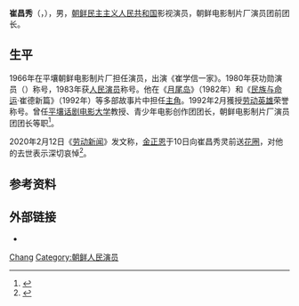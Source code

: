 {{人物信息框
| 姓名     = 崔昌秀
| 性别     = 男
| 出生日期 = 1942年5月15日
| 出生地点 = {{KOR-JPN}}
| 逝世日期 = {{Dda|2020|2|10|1942|5|15}}
| 逝世地点 = {{PRK}}
| 国籍     = {{JPN-EMP}}（1942－1945）<br>{{KOR-USSR}}（1945－1946）<br>{{PRK-1947}}（1946－1948）<br>{{DPRK}}（1948－2020）
| 职业     = 演员
| 民族     = 
| 配偶     = 
| 头衔     = [[劳动英雄_(朝鲜)|劳动英雄]]<br/>[[人民演员|人民演员]]
}}
'''崔昌秀'''（{{kor|최창수|崔昌秀|Choe Chang-su}}，{{bd|1942年|5月15日|2020年|2月10日|catIdx=Choe}}），男，[[朝鲜民主主义人民共和国|朝鲜民主主义人民共和国]]影视演员，朝鲜电影制片厂演员团前团长。

==生平==
1966年在平壤朝鲜电影制片厂担任演员，出演《崔学信一家》。1980年获功勋演员（{{lang|ko|공훈배우}}）称号，1983年获[[人民演员|人民演员]]称号。他在《[[月尾岛|月尾岛]]》（1982年）和《[[民族与命运|民族与命运]]·崔德新篇》（1992年）等多部故事片中担任[[主角|主角]]。1992年2月獲授[[劳动英雄_(朝鲜)|劳动英雄]]荣誉称号。曾任[[平壤话剧电影大学|平壤话剧电影大学]]教授、青少年电影创作团团长，朝鲜电影制片厂演员团团长等职<ref>{{cite web |author=류미나 |title=북한 '림꺽정' 주연 영화배우 최창수 사망 |url=https://www.yna.co.kr/view/AKR20200211126100504 |publisher=연합뉴스 |language=ko |date=2020-02-11}}</ref>。

2020年2月12日《[[劳动新闻|劳动新闻]]》发文称，[[金正恩|金正恩]]于10日向崔昌秀灵前送[[花圈|花圈]]，对他的去世表示深切哀悼<ref>{{cite web |title=金正恩同志向一人民演员灵前送花圈　对其去世表哀悼 |url=http://www.rodong.rep.kp/cn/index.php?strPageID=SF01_02_01&newsID=2020-02-12-0007 |publisher=[[劳动新闻|劳动新闻]] |archiveurl=https://web.archive.org/web/20200928063324/http://www.rodong.rep.kp/cn/index.php?strPageID=SF01_02_01&newsID=2020-02-12-0007 |archivedate=2020-09-28 |date=2020-02-12}}</ref>。

==参考资料==
{{reflist}}
==外部链接==
*{{imdb name|4844390}}
{{Authority control}}
{{DEFAULTSORT:Choe, Chang-su}}
[[Category:崔姓|Chang]]
[[Category:朝鲜人民演员|Category:朝鲜人民演员]]